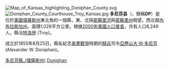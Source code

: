 {{noteTA
|T=zh-hans:多尼芬县 (堪萨斯州);zh-hk:多尼芬縣 (堪薩斯州);zh-tw:多尼芬郡 (堪薩斯州);
|1=zh-hans:县;zh-hk:縣;zh-tw:郡;
}}

[[File:Map_of_Kansas_highlighting_Doniphan_County.svg|right]]
[[File:Doniphan_County_Courthouse_Troy_Kansas.jpg|thumb]]
'''多尼芬县'''（{{lang-en|Doniphan County}}，簡稱'''DP'''）是位於[[美國|美國]][[堪薩斯州|堪薩斯州]]東北角的一個縣，東、北隔[[密蘇里河|密蘇里河]]與[[密蘇里州|密蘇里州]]相望，西北鄰[[內布拉斯加州|內布拉斯加州]]。面積1,028平方公里。根據[[2000年美國人口普查|2000年美國人口普查]]，共有人口8,249人。縣治[[特洛伊_(堪薩斯州)|特洛伊]] (Troy)。

成立於1855年8月25日，縣名紀念[[美墨戰爭|美墨戰爭]]時期的[[騎兵|騎兵]]司令[[亞歷山大·W·多尼芬|亞歷山大·W·多尼芬]] (Alexander W. Doniphan)。

{{多尼芬縣 (堪薩斯州)}}
{{Kansas}}

[[Category:多尼芬縣_(堪薩斯州)|]]
[[Category:堪薩斯州行政區劃|Doniphan]]